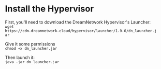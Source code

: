 # Install the Hypervisor

First, you'll need to download the DreamNetwork Hypervisor's Launcher:<br/>
```wget https://cdn.dreamnetwork.cloud/hypervisor/launcher/1.0.0/dn_launcher.jar```

Give it some permissions<br/>
```chmod +x dn_launcher.jar```

Then launch it:<br/>
```java -jar dn_launcher.jar```




